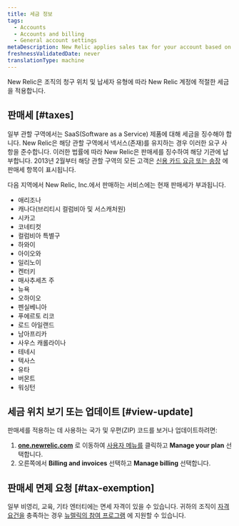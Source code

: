 ```yaml
---
title: 세금 정보
tags:
  - Accounts
  - Accounts and billing
  - General account settings
metaDescription: New Relic applies sales tax for your account based on your location.
freshnessValidatedDate: never
translationType: machine
---
```


New Relic은 조직의 청구 위치 및 납세자 유형에 따라 New Relic 계정에 적절한 세금을 적용합니다.

## 판매세 [#taxes]

일부 관할 구역에서는 SaaS(Software as a Service) 제품에 대해 세금을 징수해야 합니다. New Relic은 해당 관할 구역에서 넥서스(존재)를 유지하는 경우 이러한 요구 사항을 준수합니다. 이러한 법률에 따라 New Relic은 판매세를 징수하여 해당 기관에 납부합니다. 2013년 2월부터 해당 관할 구역의 모든 고객은 [신용 카드 요금 또는 송장](/docs/accounts-partnerships/accounts/account-billing-usage/invoices-receipts) 에 판매세 항목이 표시됩니다.

다음 지역에서 New Relic, Inc.에서 판매하는 서비스에는 현재 판매세가 부과됩니다.

* 애리조나
* 캐나다(브리티시 컬럼비아 및 서스캐처원)
* 시카고
* 코네티컷
* 컬럼비아 특별구
* 하와이
* 아이오와
* 일리노이
* 켄터키
* 매사추세츠 주
* 뉴욕
* 오하이오
* 펜실베니아
* 푸에르토 리코
* 로드 아일랜드
* 남아프리카
* 사우스 캐롤라이나
* 테네시
* 텍사스
* 유타
* 버몬트
* 워싱턴

## 세금 위치 보기 또는 업데이트 [#view-update]

판매세를 적용하는 데 사용하는 국가 및 우편(ZIP) 코드를 보거나 업데이트하려면:

1. <DNT>**[one.newrelic.com](https://one.newrelic.com)**</DNT> 로 이동하여 [사용자 메뉴를](/docs/accounts/accounts-billing/general-account-settings/intro-account-settings) 클릭하고 <DNT>**Manage your plan**</DNT> 선택합니다.
2. 오른쪽에서 <DNT>**Billing and invoices**</DNT> 선택하고 <DNT>**Manage billing**</DNT> 선택합니다.

## 판매세 면제 요청 [#tax-exemption]

일부 비영리, 교육, 기타 엔터티에는 면세 자격이 있을 수 있습니다. 귀하의 조직이 [자격요건을](/docs/accounts-partnerships/accounts/account-billing-usage/eligibility-guidelines-new-relic-nonprofit-program) 충족하는 경우 [뉴렐릭의 참여 프로그램](https://newrelic.com/social-impact/signup) 에 지원할 수 있습니다.